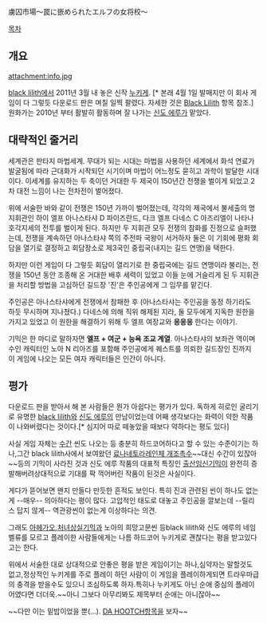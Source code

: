 虜囚市場〜罠に嵌められたエルフの女将校〜

[[목차]]

== 개요 ==

attachment:info.jpg

[[black lilith]]에서 2011년 3월 내 놓은 신작 [[누키게]]. [* 본래 4월 1일 발매지만 이 회사 게임이 다 그렇듯 다운로드 판은 며칠 일찍 팔렸다. 자세한 것은 [[Black Lilith]] 항목 참조.] 원화가는 2010년 부터 활발히 활동하며 잘 나가는 [[신도 에루]]가 맡았다. 

== 대략적인 줄거리 ==
세계관은 판타지 마법세계. 무대가 되는 시대는 마법을 사용하던 세계에서 화석 연료가 발굴됨에 따라 근대화가 시작되던 시기이며 마법이 어느정도 묻히고 과학이 발달한 시대이다. 이세계를 유지하는 두 축이던 거대한 두 제국이 150년간 전쟁을 벌이게 되었고 2차 대전 느낌이 나는 전차전이 벌어졌다. 

위에 서술한 바와 같이 전쟁은 150년 가까이 벌어졌는데, 각각의 제국에서 불세출의 명지휘관인 하이 엘프 아나스타샤 D 파이즈란드, 다크 엘프 다네스 C 아즈리엘이 나타나 호각지세의 전투를 벌이게 된다. 하지만 두 지휘관 모두 전쟁의 참화를 진정으로 슬퍼했는데, 전쟁을 계속하던 아나스타샤 쪽의 주전파 국왕이 서거하자 둘은 이 기회에 평화 회담을 열기로 결정하고 회담장소로 제3국인 중립국(내지는 길드 연맹)을 택한다. 

하지만 이런 게임이 다 그렇듯 회담이 열리기로 한 중립국에는 길드 연맹이라 불리는, 전쟁을 150년 동안 조종해 온 거대한 배후 세력이 있었고 이들 눈에 거슬리게 된 두 지휘관을 처리할 방법을 고심하던 길드장 '진'은 주인공에게 그 임무를 맡긴다. 

주인공은 아나스타샤에게 전쟁에서 참패한 후 (아나스타샤는 주인공을 동정 하기라도 하듯 무시하며 지나쳤다.) 다네스에 의해 직위 해제된 지라, 둘 모두에게 지독한 원한을 가지고 있었고 이 원한을 해결하기 위해 두 엘프 여장교와 '''응응응''' 한다는 이야기.

기믹은 한 마디로 말하자면 '''엘프 + 여군 + 능욕 조교 계열'''. 아나스타샤의 보좌관 역이며 수인 캐릭터인 노아 N 리아즈를 포함해 주인공에게 퀘스트를 의뢰한 길드장인 진까지 이 게임에 나오는 모든 여자 캐릭터들은 인간이 아니다.

== 평가 ==

다운로드 판을 받아서 해 본 사람들은 뭔가 아쉽다는 평가가 있다.  독하게 히로인 굴리기로 유명한 [[black lilith]]와 [[신도 에루]]의 만남이었는데 어째 생각보다는 화력이 약한 작품이 나와버렸다는 것이다.[* 심지어 따로 떼놓았을 때보다 약하다는 평도 있다]

사실 게임 자체는 [[수간]] 씬도 나오는 등 충분히 하드코어하다고 할 수 있는 수준이기는 하나,그간 black lilith사에서 보여왔던 [[료나]][[네토라레]][[인체 개조]][[촉수]]~~대신 수간이 있잖아~~등의 기믹이 사라진 것과 신도 에루 작품의 대표적 특징인 [[출산]][[임신]]기믹이 완전히 증발해버려상대적으로 기대를 팍 꺽어버린 작품이 된것은 사실이다.

게다가 뜯어보면 왠지 만들다 만듯한 흔적도 보인다. 특히 진과 관련된 씬이 하나도 없는게 --매우-- 의아하다는 평이 많다. 고압적인 태도로 대놓고 주인공을 깔보는데 --릴리스 답지 않게-- 역관광씬이 없는게 이상하다는 의견.

그래도 [[아헤가오]],[[처녀상실]]기믹과 노아의 희망고문씬 등black lilith와 신도 에루의 네임벨류를 모르고 플레이한 사람들에게는 나름 하드코어 누키게로 괜찮다는 평을 받고있다고는 한다.

위에서 서술한 대로 상대적으로 안좋은 평을 받은 게임이기는 하나,심약자는 말할것도 없고,정상적인 누키게를 주로 플레이 하던 사람이 이 게임을 플레이하게되면 트라우마급의 충격을 받을수도 있으니 조심하도록 하자.특히나 누키게도 아닌 순애 중심의 플레이어였다면 더더욱.~~아니 그보다 아무리봐도 제목부터 순애는 아니잖아~~

~~다만 이는 밑밥이었을 뿐(...). [[DA HOOTCH]]항목을 보자~~
